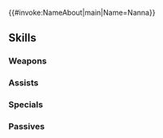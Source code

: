 {{#invoke:NameAbout|main|Name=Nanna}}{{HeroPage Tabs}}
{{Hero Infobox
|Name=Nanna
|Title=Nordion Princess
|WeaponType=Colorless Staff
|MoveType=Cavalry
|Origin=Fire Emblem: Thracia 776 
|Gender=Female
|actorEN=Alicia Stratten
|actorJP=名塚佳織
|artist=紺藤ココン
|releaseDate=April 11, 2018
|poolDate=April 24, 2018
|randomStartTime=2018-05-11T07:00:00Z
|poolRarities=3,4
|TagID=ナンナ
|InternalID=237
|cv1=4
|cv2=100300
|description=Lachesis's daughter. A charismatic young lady, she has her mother's graceful bearing. Appears in Fire Emblem: Thracia 776.
|Properties=demoted_201904
}}
{{Stats Page
|Lv1HP=17|Lv1ATK=5|Lv1SPD=8|Lv1DEF=6|Lv1RES=7
|GRHP=45|GRATK=50|GRSPD=60|GRDEF=35|GRRES=45
}}
==Skills==
===Weapons===
{{Weapons Table
|weapon1=Assault
|weapon1Unlock=1
|weapon2=Absorb
|weapon2Unlock=3
|weapon3=Absorb+
|weapon3Unlock=5
}}
===Assists===
{{Assists Table
|assist1=Heal
|assist1Default=1
|assist1Unlock=1
|assist2=Reconcile
|assist2Default=3
|assist2Unlock=2
|assist3=Restore
|assist3Default=4
|assist3Unlock=3
|assist4=Restore+
|assist4Default=5
|assist4Unlock=5
}}
===Specials===
{{Specials Table
|special1=Imbue
|special1Unlock=2
|special2=Heavenly Light
|special2Unlock=3
}}
===Passives===
{{Passives Table
|passiveA1=Resistance +1
|passiveA2=Spd/Res 1
|passiveA3=Spd/Res 2
|passiveA1Unlock=3
|passiveA2Unlock=4
|passiveA3Unlock=5
|passiveC1=Spur Def 1
|passiveC2=Drive Def 1
|passiveC3=Drive Def 2
|passiveC1Unlock=1
|passiveC2Unlock=2
|passiveC3Unlock=4
}}
{{Heroes Navbox}}